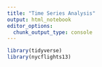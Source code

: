 ```yaml
---
title: "Time Series Analysis"
output: html_notebook
editor_options: 
  chunk_output_type: console
---
```


```r
library(tidyverse)
library(nycflights13)
```
